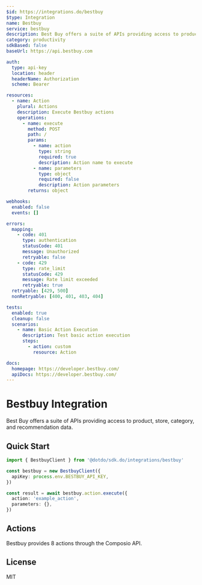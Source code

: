 ```yaml
---
$id: https://integrations.do/bestbuy
$type: Integration
name: Bestbuy
service: bestbuy
description: Best Buy offers a suite of APIs providing access to product, store, category, and recommendation data.
category: productivity
sdkBased: false
baseUrl: https://api.bestbuy.com

auth:
  type: api-key
  location: header
  headerName: Authorization
  scheme: Bearer

resources:
  - name: Action
    plural: Actions
    description: Execute Bestbuy actions
    operations:
      - name: execute
        method: POST
        path: /
        params:
          - name: action
            type: string
            required: true
            description: Action name to execute
          - name: parameters
            type: object
            required: false
            description: Action parameters
        returns: object

webhooks:
  enabled: false
  events: []

errors:
  mapping:
    - code: 401
      type: authentication
      statusCode: 401
      message: Unauthorized
      retryable: false
    - code: 429
      type: rate_limit
      statusCode: 429
      message: Rate limit exceeded
      retryable: true
  retryable: [429, 500]
  nonRetryable: [400, 401, 403, 404]

tests:
  enabled: true
  cleanup: false
  scenarios:
    - name: Basic Action Execution
      description: Test basic action execution
      steps:
        - action: custom
          resource: Action

docs:
  homepage: https://developer.bestbuy.com/
  apiDocs: https://developer.bestbuy.com/
---
```


# Bestbuy Integration

Best Buy offers a suite of APIs providing access to product, store, category, and recommendation data.

## Quick Start

```typescript
import { BestbuyClient } from '@dotdo/sdk.do/integrations/bestbuy'

const bestbuy = new BestbuyClient({
  apiKey: process.env.BESTBUY_API_KEY,
})

const result = await bestbuy.action.execute({
  action: 'example_action',
  parameters: {},
})
```

## Actions

Bestbuy provides 8 actions through the Composio API.

## License

MIT
